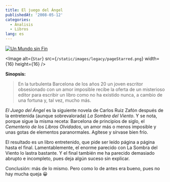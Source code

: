 ```yaml
---
title: El juego del Ángel
publishedAt: '2008-05-12'
categories:
  - Analisis
  - Libros
lang: es
---
```


[![Un Mundo sin Fin](/static/images/legacy/portada_llibre.jpg)](http://www.casadellibro.com/fichas/fichabiblio/0,,2900001240024,00.html?codigo=2900001240024&nombre=EL%20JUEGO%20DEL%20ANGEL)

<Image
  alt={`Star`}
  src={`/static/images/legacy/pageStarred.png`}
  width={16}
  height={16}
/>

**Sinopsis:**

> En la turbulenta Barcelona de los años 20 un joven escritor obsesionado con un amor imposible recibe la oferta de un misterioso editor para escribir un libro como no ha existido nunca, a cambio de una fortuna y, tal vez, mucho más.

_El Juego del Ángel_ es la siguiente novela de Carlos Ruiz Zafón después de la entretenida (aunque sobrevalorada) _La Sombra del Viento_. Y se nota, porque sigue la misma receta: Barcelona de principios de siglo, el _Cementerio de los Libros Olvidados_, un amor más o menos imposible y unas gotas de elementos paranormales. Agítese y sírvase bien frío.

El resultado es un libro entretenido, que pide ser leído página a página hasta el final. Lamentablemente, el enorme parecido con La Sombra del Viento lo lastra bastante. Y el final también me ha parecido demasiado abrupto e incompleto, pues deja algún suceso sin explicar.

Conclusión: más de lo mismo. Pero como lo de antes era bueno, pues no hay mucha queja 😀
